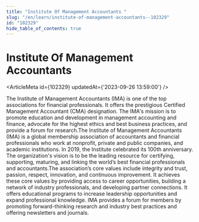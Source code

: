 ```yaml
---
title: "Institute Of Management Accountants "
slug: "/en/learn/institute-of-management-accountants--102329"
id: "102329"
hide_table_of_contents: true
---
```



# Institute Of Management Accountants 

<ArticleMeta id={102329} updatedAt={'2023-09-26 13:59:00'} />
<div className='border-solid border-b border-t-0 my-4 border-[var(--ifm-color-gray-300)]' />

The Institute of Management Accountants (IMA) is one of the top associations for financial professionals. It offers the prestigious Certified Management Accountant (CMA) designation. The IMA's mission is to promote education and development in management accounting and finance, advocate for the highest ethics and best business practices, and provide a forum for research.The Institute of Management Accountants (IMA) is a global membership association of accountants and financial professionals who work at nonprofit, private and public companies, and academic institutions. In 2019, the Institute celebrated its 100th anniversary. The organization's vision is to be the leading resource for certifying, supporting, maturing, and linking the world’s best financial professionals and accountants.The association’s core values include integrity and trust, passion, respect, innovation, and continuous improvement. It achieves these core values by providing access to career opportunities, building a network of industry professionals, and developing partner connections. It offers educational programs to increase leadership opportunities and expand professional knowledge. IMA provides a forum for members by promoting forward-thinking research and industry best practices and offering newsletters and journals.
